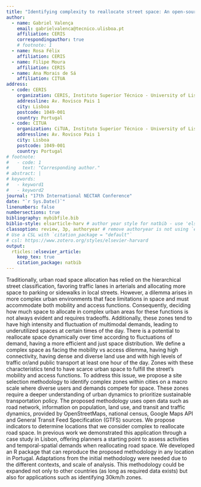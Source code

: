 ```yaml
---
title: "Identifying complexity to reallocate street space: An open-source tool for Portugal"
author:
  - name: Gabriel Valença
    email: gabrielvalenca@tecnico.ulisboa.pt
    affiliation: CERIS
    correspondingauthor: true
    # footnote: 1
  - name: Rosa Félix
    affiliation: CERIS
  - name: Filipe Moura
    affiliation: CERIS
  - name: Ana Morais de Sá
    affiliation: CITUA
address:
  - code: CERIS
    organization: CERIS, Instituto Superior Técnico - University of Lisboa
    addressline: Av. Rovisco Pais 1
    city: Lisboa
    postcode: 1049-001
    country: Portugal
  - code: CITUA
    organization: CiTUA, Instituto Superior Técnico - University of Lisboa
    addressline: Av. Rovisco Pais 1
    city: Lisboa
    postcode: 1049-001
    country: Portugal
# footnote:
#   - code: 1
#     text: "Corresponding author."
# abstract: |
# keywords: 
#   - keyword1
#   - keyword2
journal: "17th International NECTAR Conference"
date: "`r Sys.Date()`"
linenumbers: false
numbersections: true
bibliography: mybibfile.bib
biblio-style: elsarticle-harv # author year style for natbib - use 'elsarticle-num' or 'elsarticle-num-names' for numbered scheme
classoption: review, 3p, authoryear # remove authoryear is not using `elsarticle-harv`
# Use a CSL with `citation_package = "default"`
# csl: https://www.zotero.org/styles/elsevier-harvard
output: 
  rticles::elsevier_article:
    keep_tex: true
    citation_package: natbib
---
```


Traditionally, urban road space allocation has relied on the hierarchical street classification, favoring traffic lanes in arterials and allocating more space to parking or sidewalks in local streets. However, a dilemma arises in more complex urban environments that face limitations in space and must accommodate both mobility and access functions. Consequently, deciding how much space to allocate in complex urban areas for these functions is not always evident and requires tradeoffs. Additionally, these zones tend to have high intensity and fluctuation of multimodal demands, leading to underutilized spaces at certain times of the day. There is a potential to reallocate space dynamically over time according to fluctuations of demand, having a more efficient and just space distribution. We define a complex space as facing the mobility vs access dilemma, having high connectivity, having dense and diverse land use and with high levels of traffic or/and public transport at least one hour of the day. Zones with these characteristics tend to have scarce urban space to fulfill the street's mobility and access functions. To address this issue, we propose a site selection methodology to identify complex zones within cities on a macro scale where diverse users and demands compete for space. These zones require a deeper understanding of urban dynamics to prioritize sustainable transportation policy. The proposed methodology uses open data such as road network, information on population, land use, and transit and traffic dynamics, provided by OpenStreetMaps, national census, Google Maps API and General Transit Feed Specification (GTFS) sources. We propose indicators to determine locations that we consider complex to reallocate road space.  In previous work we demonstrated this application through a case study in Lisbon, offering planners a starting point to assess activities and temporal-spatial demands when reallocating road space. We developed an R package that can reproduce the proposed methodology in any location in Portugal. Adaptations from the initial methodology were needed due to the different contexts, and scale of analysis. This methodology could be expanded not only to other countries (as long as required data exists) but also for applications such as identifying 30km/h zones.    